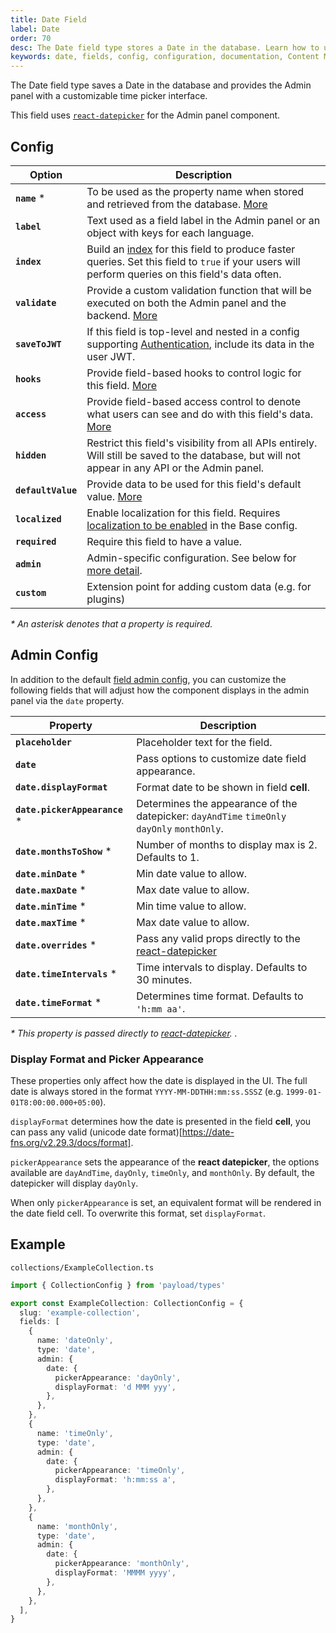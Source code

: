 ```yaml
---
title: Date Field
label: Date
order: 70
desc: The Date field type stores a Date in the database. Learn how to use and customize the Date field, see examples and options.
keywords: date, fields, config, configuration, documentation, Content Management System, cms, headless, javascript, node, react, nextjs
---
```


<Banner>
  The Date field type saves a Date in the database and provides the Admin panel with a customizable
  time picker interface.
</Banner>

<LightDarkImage
  srcLight="https://payloadcms.com/images/docs/fields/date.png"
  srcDark="https://payloadcms.com/images/docs/fields/date-dark.png"
  alt="Shows a Date field in the Payload admin panel"
  caption="Admin panel screenshot of a Date field"
/>

This field uses [`react-datepicker`](https://www.npmjs.com/package/react-datepicker) for the Admin panel component.

## Config

| Option             | Description                                                                                                                                                                 |
| ------------------ | --------------------------------------------------------------------------------------------------------------------------------------------------------------------------- |
| **`name`** \*      | To be used as the property name when stored and retrieved from the database. [More](/docs/fields/overview#field-names)                                                      |
| **`label`**        | Text used as a field label in the Admin panel or an object with keys for each language.                                                                                     |
| **`index`**        | Build an [index](/docs/database/overview) for this field to produce faster queries. Set this field to `true` if your users will perform queries on this field's data often. |
| **`validate`**     | Provide a custom validation function that will be executed on both the Admin panel and the backend. [More](/docs/fields/overview#validation)                                |
| **`saveToJWT`**    | If this field is top-level and nested in a config supporting [Authentication](/docs/authentication/config), include its data in the user JWT.                               |
| **`hooks`**        | Provide field-based hooks to control logic for this field. [More](/docs/fields/overview#field-level-hooks)                                                                  |
| **`access`**       | Provide field-based access control to denote what users can see and do with this field's data. [More](/docs/fields/overview#field-level-access-control)                     |
| **`hidden`**       | Restrict this field's visibility from all APIs entirely. Will still be saved to the database, but will not appear in any API or the Admin panel.                            |
| **`defaultValue`** | Provide data to be used for this field's default value. [More](/docs/fields/overview#default-values)                                                                        |
| **`localized`**    | Enable localization for this field. Requires [localization to be enabled](/docs/configuration/localization) in the Base config.                                             |
| **`required`**     | Require this field to have a value.                                                                                                                                         |
| **`admin`**        | Admin-specific configuration. See below for [more detail](#admin-config).                                                                                                   |
| **`custom`**       | Extension point for adding custom data (e.g. for plugins)                                                                                                                   |

_\* An asterisk denotes that a property is required._

## Admin Config

In addition to the default [field admin config](/docs/fields/overview#admin-config), you can customize the following fields that will adjust how the component displays in the admin panel via the `date` property.

| Property                       | Description                                                                                                                            |
| ------------------------------ | -------------------------------------------------------------------------------------------------------------------------------------- |
| **`placeholder`**              | Placeholder text for the field.                                                                                                        |
| **`date`**                     | Pass options to customize date field appearance.                                                                                       |
| **`date.displayFormat`**       | Format date to be shown in field **cell**.                                                                                             |
| **`date.pickerAppearance`** \* | Determines the appearance of the datepicker: `dayAndTime` `timeOnly` `dayOnly` `monthOnly`.                                            |
| **`date.monthsToShow`** \*     | Number of months to display max is 2. Defaults to 1.                                                                                   |
| **`date.minDate`** \*          | Min date value to allow.                                                                                                               |
| **`date.maxDate`** \*          | Max date value to allow.                                                                                                               |
| **`date.minTime`** \*          | Min time value to allow.                                                                                                               |
| **`date.maxTime`** \*          | Max date value to allow.                                                                                                               |
| **`date.overrides`** \*        | Pass any valid props directly to the [react-datepicker](https://github.com/Hacker0x01/react-datepicker/blob/master/docs/datepicker.md) |
| **`date.timeIntervals`** \*    | Time intervals to display. Defaults to 30 minutes.                                                                                     |
| **`date.timeFormat`** \*       | Determines time format. Defaults to `'h:mm aa'`.                                                                                       |

_\* This property is passed directly to [react-datepicker](https://github.com/Hacker0x01/react-datepicker/blob/master/docs/datepicker.md). ._

### Display Format and Picker Appearance

These properties only affect how the date is displayed in the UI. The full date is always stored in the format `YYYY-MM-DDTHH:mm:ss.SSSZ` (e.g. `1999-01-01T8:00:00.000+05:00`).

`displayFormat` determines how the date is presented in the field **cell**, you can pass any valid (unicode date format)[https://date-fns.org/v2.29.3/docs/format].

`pickerAppearance` sets the appearance of the **react datepicker**, the options available are `dayAndTime`, `dayOnly`, `timeOnly`, and `monthOnly`. By default, the datepicker will display `dayOnly`.

When only `pickerAppearance` is set, an equivalent format will be rendered in the date field cell. To overwrite this format, set `displayFormat`.

## Example

`collections/ExampleCollection.ts`

```ts
import { CollectionConfig } from 'payload/types'

export const ExampleCollection: CollectionConfig = {
  slug: 'example-collection',
  fields: [
    {
      name: 'dateOnly',
      type: 'date',
      admin: {
        date: {
          pickerAppearance: 'dayOnly',
          displayFormat: 'd MMM yyy',
        },
      },
    },
    {
      name: 'timeOnly',
      type: 'date',
      admin: {
        date: {
          pickerAppearance: 'timeOnly',
          displayFormat: 'h:mm:ss a',
        },
      },
    },
    {
      name: 'monthOnly',
      type: 'date',
      admin: {
        date: {
          pickerAppearance: 'monthOnly',
          displayFormat: 'MMMM yyyy',
        },
      },
    },
  ],
}
```
